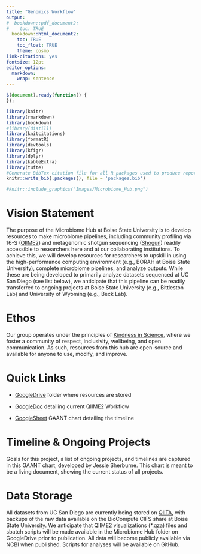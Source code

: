 ```yaml
---
title: "Genomics Workflow"
output:
#  bookdown::pdf_document2:
#    toc: TRUE
  bookdown::html_document2: 
    toc: TRUE
    toc_float: TRUE
    theme: cosmo
link-citations: yes
fontsize: 12pt
editor_options: 
  markdown: 
    wrap: sentence
---
```


```js
$(document).ready(function() {
});
```

```r
library(knitr)
library(rmarkdown)
library(bookdown)
#library(distill)
library(knitcitations)
library(formatR)
library(devtools)
library(kfigr)
library(dplyr)
library(kableExtra)
library(tufte)
#Generate BibTex citation file for all R packages used to produce report
knitr::write_bib(.packages(), file = 'packages.bib')
```

```r
#knitr::include_graphics("Images/Microbiome_Hub.png")
```

# Vision Statement

The purpose of the Microbiome Hub at Boise State University is to develop resources to make microbiome pipelines, including community profiling via 16-S ([QIIME2](https://qiime2.org/)) and metagenomic shotgun sequencing ([Shogun](https://github.com/qiime2/q2-shogun)) readily accessible to researchers here and at our collaborating institutions. To achieve this, we will develop resources for researchers to upskill in using the high-performance computing environment (e.g., BORAH at Boise State University), complete microbiome pipelines, and analyze outputs. While these are being developed to primarily analyze datasets sequenced at UC San Diego (see list below), we anticipate that this pipeline can be readily transferred to ongoing projects at Boise State University (e.g., Bittleston Lab) and University of Wyoming (e.g., Beck Lab). 

# Ethos

Our group operates under the principles of [Kindness in Science](http://www.kindnessinscience.org/), where we foster a community of respect, inclusivity, wellbeing, and open communication. As such, resources from this hub are open-source and available for anyone to use, modify, and improve. 

# Quick Links

- [GoogleDrive](https://drive.google.com/drive/folders/1qXnymSF6D959-QATnl5D7QP6TUv0vFC4?usp=sharing) folder where resources are stored

- [GoogleDoc](https://docs.google.com/document/d/1Iog9DA8IQYRgNYYEhhcdXDV13U89HcB_TDfFOZAqW0k/edit?usp=sharing) detailing current QIIME2 Workflow

- [GoogleSheet](https://docs.google.com/spreadsheets/d/1kTnwmbrGl1I3SvsO9_LJbinHY3_5Ra2AcZs3caARJQ0/edit#gid=0) GAANT chart detailing the timeline

# Timeline & Ongoing Projects

Goals for this project, a list of ongoing projects, and timelines are captured in this GAANT chart, developed by Jessie Sherburne. This chart is meant to be a living document, showing the current status of all projects.

# Data Storage

All datasets from UC San Diego are currently being stored on [QIITA](https://qiita.ucsd.edu/), with backups of the raw data available on the BioCompute CIFS share at Boise State University. We anticipate that QIIME2 visualizations (*.qza) files and sbatch scripts will be made available in the Microbiome Hub folder on GoogleDrive prior to publication. All data will become publicly available via NCBI when published. Scripts for analyses will be available on GitHub. 
